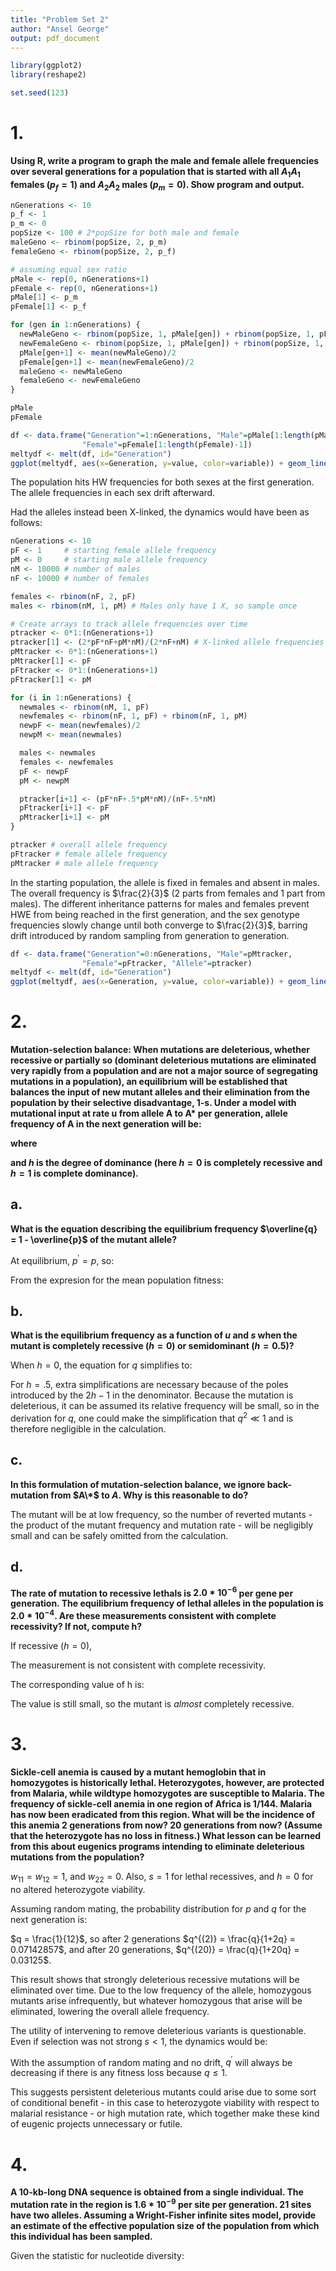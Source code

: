 ```yaml
---
title: "Problem Set 2"
author: "Ansel George"
output: pdf_document
---
```


```r
library(ggplot2)
library(reshape2)

set.seed(123)
```

# 1. 

**Using R, write a program to graph the male and female allele frequencies over
several generations for a population that is started with all $A_1 A_1$ females
($p_f = 1$) and $A_2 A_2$ males ($p_m = 0$). Show program and output.**

```r
nGenerations <- 10
p_f <- 1
p_m <- 0
popSize <- 100 # 2*popSize for both male and female
maleGeno <- rbinom(popSize, 2, p_m)
femaleGeno <- rbinom(popSize, 2, p_f)

# assuming equal sex ratio
pMale <- rep(0, nGenerations+1)
pFemale <- rep(0, nGenerations+1)
pMale[1] <- p_m
pFemale[1] <- p_f

for (gen in 1:nGenerations) {
  newMaleGeno <- rbinom(popSize, 1, pMale[gen]) + rbinom(popSize, 1, pFemale[gen])
  newFemaleGeno <- rbinom(popSize, 1, pMale[gen]) + rbinom(popSize, 1, pFemale[gen])
  pMale[gen+1] <- mean(newMaleGeno)/2
  pFemale[gen+1] <- mean(newFemaleGeno)/2
  maleGeno <- newMaleGeno
  femaleGeno <- newFemaleGeno
}

pMale
pFemale
```

```r
df <- data.frame("Generation"=1:nGenerations, "Male"=pMale[1:length(pMale)-1],
                "Female"=pFemale[1:length(pFemale)-1])
meltydf <- melt(df, id="Generation")
ggplot(meltydf, aes(x=Generation, y=value, color=variable)) + geom_line()
```

The population hits HW frequencies for both sexes at the first generation. The
allele frequencies in each sex drift afterward.

Had the alleles instead been X-linked, the dynamics would have been as follows:

```r
nGenerations <- 10
pF <- 1     # starting female allele frequency
pM <- 0     # starting male allele frequency
nM <- 10000 # number of males
nF <- 10000 # number of females

females <- rbinom(nF, 2, pF)
males <- rbinom(nM, 1, pM) # Males only have 1 X, so sample once

# Create arrays to track allele frequencies over time
ptracker <- 0*1:(nGenerations+1)
ptracker[1] <- (2*pF*nF+pM*nM)/(2*nF+nM) # X-linked allele frequencies are 2 parts female, 1 part male
pMtracker <- 0*1:(nGenerations+1)
pMtracker[1] <- pF
pFtracker <- 0*1:(nGenerations+1)
pFtracker[1] <- pM

for (i in 1:nGenerations) {
  newmales <- rbinom(nM, 1, pF)
  newfemales <- rbinom(nF, 1, pF) + rbinom(nF, 1, pM)
  newpF <- mean(newfemales)/2
  newpM <- mean(newmales)

  males <- newmales
  females <- newfemales
  pF <- newpF
  pM <- newpM

  ptracker[i+1] <- (pF*nF+.5*pM*nM)/(nF+.5*nM)
  pFtracker[i+1] <- pF
  pMtracker[i+1] <- pM
}

ptracker # overall allele frequency
pFtracker # female allele frequency
pMtracker # male allele frequency
```

In the starting population, the allele is fixed in females and absent in males.
The overall frequency is $\frac{2}{3}$ (2 parts from females and 1 part from
males). The different inheritance patterns for males and females prevent HWE
from being reached in the first generation, and the sex genotype frequencies
slowly change until both converge to $\frac{2}{3}$, barring drift introduced by
random sampling from generation to generation.

```r
df <- data.frame("Generation"=0:nGenerations, "Male"=pMtracker,
                "Female"=pFtracker, "Allele"=ptracker)
meltydf <- melt(df, id="Generation")
ggplot(meltydf, aes(x=Generation, y=value, color=variable)) + geom_line()
```

# 2. 

**Mutation-selection balance: When mutations are deleterious, whether recessive
or partially so (dominant deleterious mutations are eliminated very rapidly
from a population and are not a major source of segregating mutations in a
population), an equilibrium will be established that balances the input of new
mutant alleles and their elimination from the population by their selective
disadvantage, 1-s. Under a model with mutational input at rate u from allele A
to A\* per generation, allele frequency of A in the next generation will be:**

\begin{align}
p^\prime &= \frac{p(1-qhs)}{\overline{w}}(1-\mu)
\end{align}

**where**

\begin{align}
\overline{w} &= 1 - sq(q + 2ph)
\end{align}

**and $h$ is the degree of dominance (here $h=0$ is completely recessive and $h=1$ is
complete dominance).**

## a.
**What is the equation describing the equilibrium frequency $\overline{q} = 1 -
\overline{p}$ of the mutant allele?**

At equilibrium, $p^\prime = p$, so:

\begin{align}
  p^\prime &= \frac{p(1-qhs)}{\overline{w}}(1-\mu) \\
  1 &= \frac{(1-qhs)}{\overline{w}}(1-\mu) \\
  \implies \overline{w} &= 1 - q h s + \mu q h s - \mu
\end{align}

From the expresion for the mean population fitness:

\begin{align}
  1 - sq(q + 2ph) &= \overline{w} =  1 - q h s + \mu q h s - \mu \\
  1 - sq(q + 2(1-q)h) &=  1 - q h s + \mu q h s - \mu \\
  1 - sq(q + 2h - 2qh) &=  1 - q h s + \mu q h s - \mu \\
  1 - sq^2 - 2sqh + 2sq^2h &=  1 - qhs + \mu qhs - \mu \\
  sq^2 - sqh + 2sq^2h &=  \mu qhs - \mu \\
  q^2 (2sh-s) +  q (\mu hs - hs)  + \mu  &= 0 \\
  q^2 + q \frac{\mu hs -hs}{s(2h-1)} + \frac{\mu}{s(2h-1)} &= 0 \\
  \big(q + \frac{h(\mu - 1)}{2(2h-1)}\big)^2 = \frac{h^2 (\mu-1)^2}{4(2h-1)^2} -  \frac{\mu}{s(2h-1)}
\end{align}
\begin{align}
  \implies q &= \Big( \frac{h^2 (\mu-1)^2}{4(2h-1)^2} -  \frac{\mu}{s(2h-1)} \Big)^\frac{1}{2} - \frac{h(\mu - 1)}{2(2h-1)}\big)
\end{align}

## b. 
**What is the equilibrium frequency as a function of $u$ and $s$ when the
mutant is completely recessive ($h=0$) or semidominant ($h=0.5$)?**

When $h=0$, the equation for $q$ simplifies to:

\begin{align}
  q &= \Big(\frac{\mu}{s}\Big)^{\frac{1}{2}}
\end{align}

For $h=.5$, extra simplifications are necessary because of the poles introduced
by the $2h-1$ in the denominator. Because the mutation is deleterious, it can
be assumed its relative frequency will be small, so in the derivation for $q$,
one could make the simplification that $q^2 \ll 1$ and is therefore negligible
in the calculation.

\begin{align}
  0 = q^2 (2sh-s) + q(\mu hs - hs) + \mu &\approx q(\mu hs -hs) + \mu
\end{align}

\begin{align}
  \implies q &= \frac{\mu}{sh(1-\mu)} \\
  &\approx \frac{\mu}{sh}
\end{align}

## c. 
**In this formulation of mutation-selection balance, we ignore back-mutation
from $A\*$ to $A$. Why is this reasonable to do?**

The mutant will be at low frequency, so the number of reverted mutants - the
product of the mutant frequency and mutation rate - will be negligibly small
and can be safely omitted from the calculation.

## d.
**The rate of mutation to recessive lethals is $2.0 * 10^{-6}$ per gene per
generation. The equilibrium frequency of lethal alleles in the population is
$2.0 * 10^{-4}$. Are these measurements consistent with complete recessivity?
If not, compute h?**

If recessive ($h=0$),

\begin{align}
  q &= \Big(\frac{\mu}{s}\Big)^{\frac{1}{2}} \\
  2.0*10^{-4} &\neq \Big(\frac{2.0*10^{-6}}{1}\Big)^{\frac{1}{2}} = 1.414*10^{-3}
\end{align}

The measurement is not consistent with complete recessivity.

The corresponding value of h is:
\begin{align}
  q &= \frac{\mu}{sh} \\
  2.0*10^{-4} &= \frac{2.0*10^{-6}}{1h} \\
  \implies h &= 1.0*10^{-2}
\end{align}

The value is still small, so the mutant is *almost* completely recessive.


# 3. 

**Sickle-cell anemia is caused by a mutant hemoglobin that in homozygotes is
historically lethal. Heterozygotes, however, are protected from Malaria, while
wildtype homozygotes are susceptible to Malaria. The frequency of sickle-cell
anemia in one region of Africa is 1/144. Malaria has now been eradicated from
this region. What will be the incidence of this anemia 2 generations from now?
20 generations from now? (Assume that the heterozygote has no loss in fitness.)
What lesson can be learned from this about eugenics programs intending to
eliminate deleterious mutations from the population?**

$w_{11} = w_{12} = 1$, and $w_{22} = 0$. Also, $s=1$ for lethal recessives, and
$h=0$ for no altered heterozygote viability.

Assuming random mating, the probability distribution for $p$ and $q$ for the
next generation is:

\begin{align}
p^\prime &= \frac{p\omega_{1}}{\overline{\omega}} \\
p^\prime &= \frac{p( p\omega_{11} + q\omega_{12})} {p^2 \omega_{11} + 2pq\omega_{12} + q^2\omega_{22}} \\
p^\prime &= \frac{p( p + q(1-sh))} {p^2 + 2pq(1-sh) + q^2 (1-s)} \\
p^\prime &= \frac{p(1-qsh))} {1 - 2pq(sh) + sq^2} \\
p^\prime &= \frac{p(1-qhs)}{1-sq(q+2ph)} \\
&= \frac{p}{1-q^2} \textrm{, given } h=0 \textrm{ and } s=1 \\
&= \frac{1-q}{1-q^2} \\
&= \frac{1}{1+q} \\
p^\prime = 1 - q^\prime &= \frac{1}{1+q} \\
\implies q^\prime &= \frac{q}{1+q}
\end{align}

$q = \frac{1}{12}$, so after 2 generations 
$q^{(2)} = \frac{q}{1+2q} = 0.07142857$, and after 20
generations, $q^{(20)} = \frac{q}{1+20q} = 0.03125$.

This result shows that strongly deleterious recessive mutations will be
eliminated over time. Due to the low frequency of the allele, homozygous
mutants arise infrequently, but whatever homozygous that arise will be
eliminated, lowering the overall allele frequency.

The utility of intervening to remove deleterious variants is questionable. Even
if selection was not strong $s < 1$, the dynamics would be:
\begin{align}
q^\prime &= \frac{q-sq^2}{1-sq^2}
\end{align}

With the assumption of random mating and no drift, $q^\prime$ will always be
decreasing if there is any fitness loss because $q\leq 1$.

This suggests persistent deleterious mutants could arise due to some sort of
conditional benefit - in this case to heterozygote viability with respect to
malarial resistance - or high mutation rate, which together make these kind of
eugenic projects unnecessary or futile.


# 4. 

**A 10-kb-long DNA sequence is obtained from a single individual. The mutation
rate in the region is $1.6*10^{-9}$ per site per generation. 21 sites have two
alleles. Assuming a Wright-Fisher infinite sites model, provide an estimate of
the effective population size of the population from which this individual has
been sampled.**

Given the statistic for nucleotide diversity:

\begin{align}
\pi &= 4N\mu \\
\frac{21}{10000} &= 4N_e 1.6*10^{-9} \\
\implies N_e &= 328125
\end{align}
